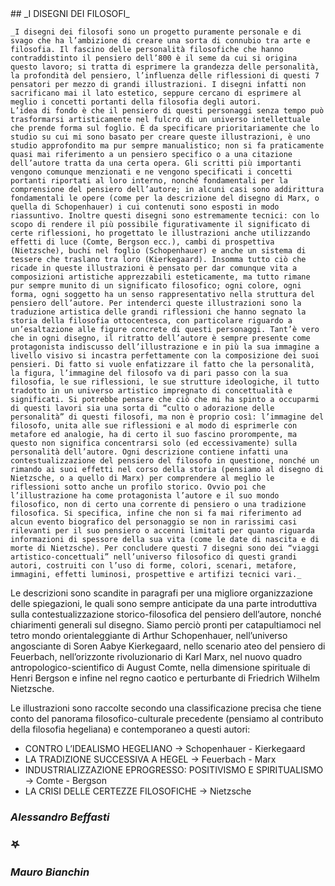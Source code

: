 
<div className='flex flex-col'>
## <span style={{color:'black'}}>_I DISEGNI DEI FILOSOFI_</span>


    _I disegni dei filosofi sono un progetto puramente personale e di svago che ha l’ambizione di creare una sorta di connubio tra arte e filosofia. Il fascino delle personalità filosofiche che hanno contraddistinto il pensiero dell’800 è il seme da cui si origina questo lavoro; si tratta di esprimere la grandezza delle personalità, la profondità del pensiero, l’influenza delle riflessioni di questi 7 pensatori per mezzo di grandi illustrazioni. I disegni infatti non sacrificano mai il lato estetico, seppure cercano di esprimere al meglio i concetti portanti della filosofia degli autori.
    L’idea di fondo è che il pensiero di questi personaggi senza tempo può trasformarsi artisticamente nel fulcro di un universo intellettuale che prende forma sul foglio. È da specificare prioritariamente che lo studio su cui mi sono basato per creare queste illustrazioni, è uno studio approfondito ma pur sempre manualistico; non si fa praticamente quasi mai riferimento a un pensiero specifico o a una citazione dell’autore tratta da una certa opera. Gli scritti più importanti vengono comunque menzionati e ne vengono specificati i concetti portanti riportati al loro interno, nonché fondamentali per la comprensione del pensiero dell’autore; in alcuni casi sono addirittura fondamentali le opere (come per la descrizione del disegno di Marx, o quella di Schopenhauer) i cui contenuti sono esposti in modo riassuntivo. Inoltre questi disegni sono estremamente tecnici: con lo scopo di rendere il più possibile figurativamente il significato di certe riflessioni, ho progettato le illustrazioni anche utilizzando effetti di luce (Comte, Bergson ecc.), cambi di prospettiva (Nietzsche), buchi nel foglio (Schopenhauer) e anche un sistema di tessere che traslano tra loro (Kierkegaard). Insomma tutto ciò che ricade in queste illustrazioni è pensato per dar comunque vita a composizioni artistiche apprezzabili esteticamente, ma tutto rimane pur sempre munito di un significato filosofico; ogni colore, ogni forma, ogni soggetto ha un senso rappresentativo nella struttura del pensiero dell’autore. Per intenderci queste illustrazioni sono la traduzione artistica delle grandi riflessioni che hanno segnato la storia della filosofia ottocentesca, con particolare riguardo a un’esaltazione alle figure concrete di questi personaggi. Tant’è vero che in ogni disegno, il ritratto dell’autore è sempre presente come protagonista indiscusso dell’illustrazione e in più la sua immagine a livello visivo si incastra perfettamente con la composizione dei suoi pensieri. Di fatto si vuole enfatizzare il fatto che la personalità, la figura, l’immagine del filosofo va di pari passo con la sua filosofia, le sue riflessioni, le sue strutture ideologiche, il tutto tradotto in un universo artistico impregnato di concettualità e significati. Si potrebbe pensare che ciò che mi ha spinto a occuparmi di questi lavori sia una sorta di “culto o adorazione delle personalità” di questi filosofi, ma non è proprio così: l’immagine del filosofo, unita alle sue riflessioni e al modo di esprimerle con metafore ed analogie, ha di certo il suo fascino prorompente, ma questo non significa concentrarsi solo (ed eccessivamente) sulla personalità dell’autore. Ogni descrizione contiene infatti una contestualizzazione del pensiero del filosofo in questione, nonché un rimando ai suoi effetti nel corso della storia (pensiamo al disegno di Nietzsche, o a quello di Marx) per comprendere al meglio le riflessioni sotto anche un profilo storico. Ovvio poi che l’illustrazione ha come protagonista l’autore e il suo mondo filosofico, non di certo una corrente di pensiero o una tradizione filosofica. Si specifica, infine che non si fa mai riferimento ad alcun evento biografico del personaggio se non in rarissimi casi rilevanti per il suo pensiero o accenni limitati per quanto riguarda informazioni di spessore della sua vita (come le date di nascita e di morte di Nietzsche). Per concludere questi 7 disegni sono dei “viaggi artistico-concettuali” nell’universo filosofico di questi grandi autori, costruiti con l’uso di forme, colori, scenari, metafore, immagini, effetti luminosi, prospettive e artifizi tecnici vari._

Le descrizioni sono scandite in paragrafi per una migliore organizzazione delle spiegazioni, le quali sono sempre anticipate da una parte introduttiva sulla contestualizzazione storico-filosofica del pensiero dell’autore, nonché chiarimenti generali sul disegno. Siamo perciò pronti per catapultiamoci nel tetro mondo orientaleggiante di Arthur Schopenhauer, nell’universo angosciante di Soren Aabye Kierkegaard, nello scenario ateo del pensiero di Feuerbach, nell’orizzonte rivoluzionario di Karl Marx, nel nuovo quadro antropologico-scientifico di August Comte, nella dimensione spirituale di Henri Bergson e infine nel regno caotico e perturbante di Friedrich Wilhelm Nietzsche.

Le illustrazioni sono raccolte secondo una classificazione precisa che tiene conto del panorama filosofico-culturale precedente (pensiamo al contributo della filosofia hegeliana) e contemporaneo a questi autori:

* <Link href={'#shopenhauer-kierkegaard'} >CONTRO L’IDEALISMO HEGELIANO</Link> &rarr; Schopenhauer - Kierkegaard
* <Link href={'#feuerbach-marx'}>LA TRADIZIONE SUCCESSIVA A HEGEL</Link>  &rarr; Feuerbach - Marx
* <Link href={'#comte-bergson'}>INDUSTRIALIZZAZIONE EPROGRESSO: POSITIVISMO E SPIRITUALISMO</Link>  &rarr; Comte - Bergson
* <Link href={'#nietzsche'}>LA CRISI DELLE CERTEZZE FILOSOFICHE</Link>  &rarr; Nietzsche

### <div className='flex justify-center'>**_Alessandro Beffasti_**</div>
### <div className='flex justify-center'>**𖤐**</div>
### <div className='flex justify-center'>**_Mauro Bianchin_**</div>

</div>


>
